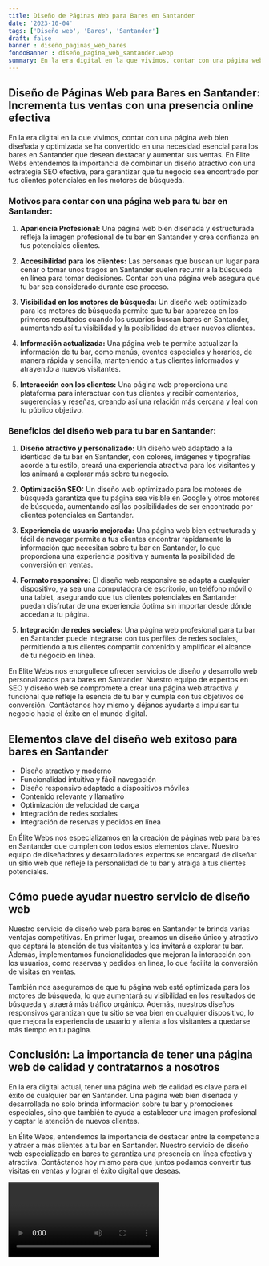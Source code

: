 ```yaml
---
title: Diseño de Páginas Web para Bares en Santander
date: '2023-10-04'
tags: ['Diseño web', 'Bares', 'Santander']
draft: false
banner : diseño_paginas_web_bares
fondoBanner : diseño_pagina_web_santander.webp
summary: En la era digital en la que vivimos, contar con una página web bien diseñada y optimizada se ha convertido en una necesidad esencial para los bares en Santander que desean destacar y aumentar sus ventas. En Elite Webs entendemos la importancia de combinar un diseño atractivo con una estrategia SEO efectiva, para garantizar que tu negocio sea encontrado por tus clientes potenciales en los motores de búsqueda.
---
```


## **Diseño de Páginas Web para Bares en Santander: Incrementa tus ventas con una presencia online efectiva**

En la era digital en la que vivimos, contar con una página web bien diseñada y optimizada se ha convertido en una necesidad esencial para los bares en Santander que desean destacar y aumentar sus ventas. En Elite Webs entendemos la importancia de combinar un diseño atractivo con una estrategia SEO efectiva, para garantizar que tu negocio sea encontrado por tus clientes potenciales en los motores de búsqueda.

### **Motivos para contar con una página web para tu bar en Santander:**

1. **Apariencia Profesional:** Una página web bien diseñada y estructurada refleja la imagen profesional de tu bar en Santander y crea confianza en tus potenciales clientes.

2. **Accesibilidad para los clientes:** Las personas que buscan un lugar para cenar o tomar unos tragos en Santander suelen recurrir a la búsqueda en línea para tomar decisiones. Contar con una página web asegura que tu bar sea considerado durante ese proceso.

3. **Visibilidad en los motores de búsqueda:** Un diseño web optimizado para los motores de búsqueda permite que tu bar aparezca en los primeros resultados cuando los usuarios buscan bares en Santander, aumentando así tu visibilidad y la posibilidad de atraer nuevos clientes.

4. **Información actualizada:** Una página web te permite actualizar la información de tu bar, como menús, eventos especiales y horarios, de manera rápida y sencilla, manteniendo a tus clientes informados y atrayendo a nuevos visitantes.

5. **Interacción con los clientes:** Una página web proporciona una plataforma para interactuar con tus clientes y recibir comentarios, sugerencias y reseñas, creando así una relación más cercana y leal con tu público objetivo.

### **Beneficios del diseño web para tu bar en Santander:**

1. **Diseño atractivo y personalizado:** Un diseño web adaptado a la identidad de tu bar en Santander, con colores, imágenes y tipografías acorde a tu estilo, creará una experiencia atractiva para los visitantes y los animará a explorar más sobre tu negocio.

2. **Optimización SEO:** Un diseño web optimizado para los motores de búsqueda garantiza que tu página sea visible en Google y otros motores de búsqueda, aumentando así las posibilidades de ser encontrado por clientes potenciales en Santander.

3. **Experiencia de usuario mejorada:** Una página web bien estructurada y fácil de navegar permite a tus clientes encontrar rápidamente la información que necesitan sobre tu bar en Santander, lo que proporciona una experiencia positiva y aumenta la posibilidad de conversión en ventas.

4. **Formato responsive:** El diseño web responsive se adapta a cualquier dispositivo, ya sea una computadora de escritorio, un teléfono móvil o una tablet, asegurando que tus clientes potenciales en Santander puedan disfrutar de una experiencia óptima sin importar desde dónde accedan a tu página.

5. **Integración de redes sociales:** Una página web profesional para tu bar en Santander puede integrarse con tus perfiles de redes sociales, permitiendo a tus clientes compartir contenido y amplificar el alcance de tu negocio en línea.

En Elite Webs nos enorgullece ofrecer servicios de diseño y desarrollo web personalizados para bares en Santander. Nuestro equipo de expertos en SEO y diseño web se compromete a crear una página web atractiva y funcional que refleje la esencia de tu bar y cumpla con tus objetivos de conversión. Contáctanos hoy mismo y déjanos ayudarte a impulsar tu negocio hacia el éxito en el mundo digital.

<GifSeo />

<Cta />

## Elementos clave del diseño web exitoso para bares en Santander

- Diseño atractivo y moderno
- Funcionalidad intuitiva y fácil navegación
- Diseño responsivo adaptado a dispositivos móviles
- Contenido relevante y llamativo
- Optimización de velocidad de carga
- Integración de redes sociales
- Integración de reservas y pedidos en línea

En Élite Webs nos especializamos en la creación de páginas web para bares en Santander que cumplen con todos estos elementos clave. Nuestro equipo de diseñadores y desarrolladores expertos se encargará de diseñar un sitio web que refleje la personalidad de tu bar y atraiga a tus clientes potenciales.

## Cómo puede ayudar nuestro servicio de diseño web

Nuestro servicio de diseño web para bares en Santander te brinda varias ventajas competitivas. En primer lugar, creamos un diseño único y atractivo que captará la atención de tus visitantes y los invitará a explorar tu bar. Además, implementamos funcionalidades que mejoran la interacción con los usuarios, como reservas y pedidos en línea, lo que facilita la conversión de visitas en ventas.

También nos aseguramos de que tu página web esté optimizada para los motores de búsqueda, lo que aumentará su visibilidad en los resultados de búsqueda y atraerá más tráfico orgánico. Además, nuestros diseños responsivos garantizan que tu sitio se vea bien en cualquier dispositivo, lo que mejora la experiencia de usuario y alienta a los visitantes a quedarse más tiempo en tu página.

## Conclusión: La importancia de tener una página web de calidad y contratarnos a nosotros

En la era digital actual, tener una página web de calidad es clave para el éxito de cualquier bar en Santander. Una página web bien diseñada y desarrollada no solo brinda información sobre tu bar y promociones especiales, sino que también te ayuda a establecer una imagen profesional y captar la atención de nuevos clientes.

En Élite Webs, entendemos la importancia de destacar entre la competencia y atraer a más clientes a tu bar en Santander. Nuestro servicio de diseño web especializado en bares te garantiza una presencia en línea efectiva y atractiva. Contáctanos hoy mismo para que juntos podamos convertir tus visitas en ventas y lograr el éxito digital que deseas.

<Video />

<CtaBot job='Bares' city='Santander'/>

<Gmaps query='Santander+españa+maps' />
